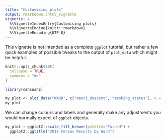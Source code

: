 ```yaml
---
title: "Customising plots"
output: rmarkdown::html_vignette
vignette: >
  %\VignetteIndexEntry{Customising plots}
  %\VignetteEngine{knitr::rmarkdown}
  %\VignetteEncoding{UTF-8}
---
```


This vignette is not intended as a complete `ggplot` tutorial, but rather a few
 quick examples of possible tweaks to the output of `plot_data` which might be
 helpful.


```r
knitr::opts_chunk$set(
  collapse = TRUE,
  comment = "#>"
)
```

```r
library(censusnz)
```

```r
my_plot <- plot_data("WARD", c("maori_descent", "smoking_status"), n = 6)
my_plot
```

We can change colours and labels and generally make any adjustments you would
normally expect of `ggplot` objects.

```r
my_plot + ggplot2::scale_fill_brewer(palette="Paired") +
  ggplot2::ggtitle("2018 Census Results by Ward")
```
